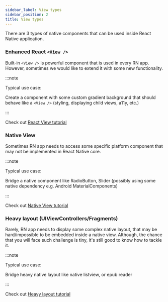 ```yaml
---
sidebar_label: View types
sidebar_position: 2
title: View types
---
```


There are 3 types of native components that can be used inside React Native application.

### Enhanced React `<View />`

Built-in `<View />` is powerful component that is used in every RN app. However, sometimes we would like to extend it with some new functionality.

:::note

Typical use case:

Create a component with some custom gradient background that should behave like a `<View />` (styling, displaying child views, a11y, etc.)

:::

Check out [React View tutorial](https://r.mtdv.me/FtXpuO4X9f)

### Native View

Sometimes RN app needs to access some specific platform component that may not be implemented in React Native core.

:::note

Typical use case:

Bridge a native component like RadioButton, Slider (possibly using some native dependency e.g. Android MaterialComponents)

:::

Check out [Native View tutorial](https://r.mtdv.me/FtXpuO4X9f)

### Heavy layout (UIViewControllers/Fragments)

Rarely, RN app needs to display some complex native layout, that may be hard/impossible to be embedded inside a native view.
Although, the chance that you will face such challenge is tiny, it's still good to know how to tackle it.

:::note

Typical use case:

Bridge heavy native layout like native listview, or epub reader

:::

Check out [Heavy layout tutorial](https://r.mtdv.me/FtXpuO4X9f)
